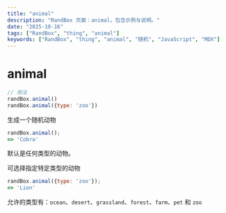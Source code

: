 ```yaml
---
title: "animal"
description: "RandBox 页面：animal，包含示例与说明。"
date: "2025-10-16"
tags: ["RandBox", "thing", "animal"]
keywords: ["RandBox", "thing", "animal", "随机", "JavaScript", "MDX"]
---
```


# animal

```js
// 用法
randBox.animal()
randBox.animal({type: 'zoo'})
```

生成一个随机动物

```js
randBox.animal();
=> 'Cobra'
```

默认是任何类型的动物。

可选择指定特定类型的动物

```js
randBox.animal({type: 'zoo'});
=> 'Lion'
```

允许的类型有：`ocean`、`desert`、`grassland`、`forest`、`farm`、`pet` 和 `zoo`
